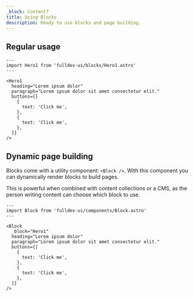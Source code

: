 ```yaml
---
_block: Content7
title: Using Blocks
description: Ready to use blocks and page building.
---
```


## Regular usage

```astro live
---
import Hero1 from 'fulldev-ui/blocks/Hero1.astro'
---

<Hero1
  heading="Lorem ipsum dolor"
  paragraph="Lorem ipsum dolor sit amet consectetur elit."
  buttons={[
    {
      text: 'Click me',
    },
    {
      text: 'Click me',
    },
  ]}
/>
```

## Dynamic page building

Blocks come with a utility component: `<Block />`. With this component you can dynamically render blocks to build pages.

This is powerful when combined with content collections or a CMS, as the person writing content can choose which block to use.

```astro live
---
import Block from 'fulldev-ui/components/Block.astro'
---

<Block
  _block="Hero1"
  heading="Lorem ipsum dolor"
  paragraph="Lorem ipsum dolor sit amet consectetur elit."
  buttons={[
    {
      text: 'Click me',
    },
    {
      text: 'Click me',
    },
  ]}
/>
```
